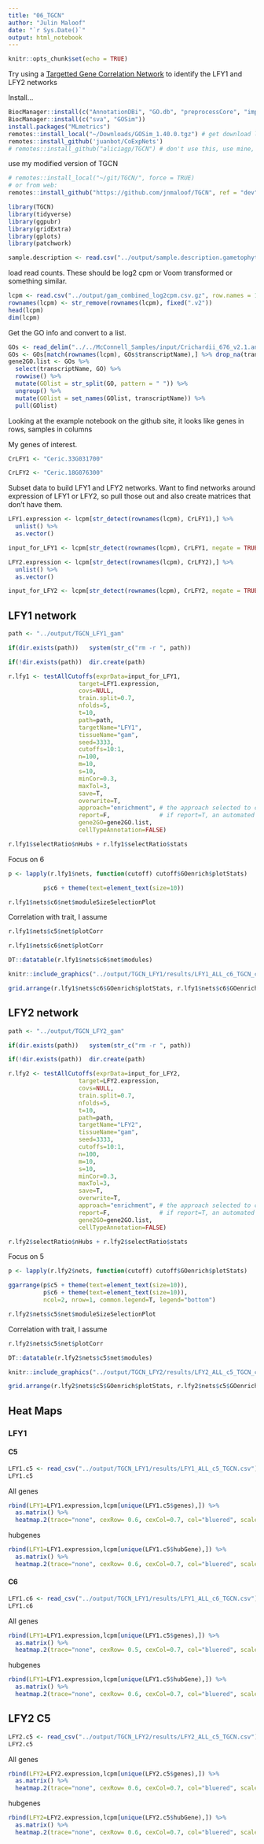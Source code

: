 ```yaml
---
title: "06_TGCN"
author: "Julin Maloof"
date: "`r Sys.Date()`"
output: html_notebook
---
```


```r
knitr::opts_chunk$set(echo = TRUE)
```

Try using a [Targetted Gene Correlation Network](https://www.nature.com/articles/s41598-024-67329-7) to identify the LFY1 and LFY2 networks

Install...
```r
BiocManager::install(c("AnnotationDBi", "GO.db", "preprocessCore", "impute", "rrvgo", "ComplexHeatmap"))
BiocManager::install(c("sva", "GOSim"))
install.packages("MLmetrics")
remotes::install_local("~/Downloads/GOSim_1.40.0.tgz") # get download link from https://bioconductor.org/packages/3.18/bioc/html/GOSim.html
remotes::install_github('juanbot/CoExpNets') 
# remotes::install_github("aliciagp/TGCN") # don't use this, use mine, see below!
```

use my modified version of TGCN
```r
# remotes::install_local("~/git/TGCN/", force = TRUE)
# or from web:
remotes::install_github("https://github.com/jnmaloof/TGCN", ref = "dev")
```


```r
library(TGCN)
library(tidyverse)
library(ggpubr)
library(gridExtra)
library(gplots)
library(patchwork)
```

```r
sample.description <- read.csv("../output/sample.description.gametophyte.all.csv")
```


load read counts. These should be log2 cpm or Voom transformed or something similar.

```r
lcpm <- read.csv("../output/gam_combined_log2cpm.csv.gz", row.names = 1, check.names = FALSE) 
rownames(lcpm) <- str_remove(rownames(lcpm), fixed(".v2"))
head(lcpm)
dim(lcpm)
```
Get the GO info and convert to a list.
```r
GOs <- read_delim("../../McConnell_Samples/input/Crichardii_676_v2.1.annotation_info.txt")
GOs <- GOs[match(rownames(lcpm), GOs$transcriptName),] %>% drop_na(transcriptName)
gene2GO.list <- GOs %>% 
  select(transcriptName, GO) %>%
  rowwise() %>%
  mutate(GOlist = str_split(GO, pattern = " ")) %>%
  ungroup() %>%
  mutate(GOlist = set_names(GOlist, transcriptName)) %>%
  pull(GOlist)
```

Looking at the example notebook on the github site, it looks like genes in rows, samples in columns

My genes of interest.
```r
CrLFY1 <- "Ceric.33G031700"

CrLFY2 <- "Ceric.18G076300"
```

Subset data to build LFY1 and LFY2 networks.  Want to find networks around expression of LFY1 or LFY2, so pull those out and also create matrices that don't have them.
```r
LFY1.expression <- lcpm[str_detect(rownames(lcpm), CrLFY1),] %>%
  unlist() %>%
  as.vector()

input_for_LFY1 <- lcpm[str_detect(rownames(lcpm), CrLFY1, negate = TRUE),]

LFY2.expression <- lcpm[str_detect(rownames(lcpm), CrLFY2),] %>%
  unlist() %>%
  as.vector()

input_for_LFY2 <- lcpm[str_detect(rownames(lcpm), CrLFY2, negate = TRUE),]
```

## LFY1 network
```r
path <- "../output/TGCN_LFY1_gam"

if(dir.exists(path))   system(str_c("rm -r ", path))

if(!dir.exists(path))  dir.create(path)

r.lfy1 <- testAllCutoffs(exprData=input_for_LFY1,
                    target=LFY1.expression,
                    covs=NULL,
                    train.split=0.7,
                    nfolds=5,
                    t=10,
                    path=path,
                    targetName="LFY1",
                    tissueName="gam",
                    seed=3333,
                    cutoffs=10:1,
                    n=100, 
                    m=10, 
                    s=10, 
                    minCor=0.3,
                    maxTol=3,
                    save=T,
                    overwrite=T,
                    approach="enrichment", # the approach selected to complete the seed modules
                    report=F,              # if report=T, an automated report will be created
                    gene2GO=gene2GO.list,
                    cellTypeAnnotation=FALSE)
```



```r
r.lfy1$selectRatio$nHubs + r.lfy1$selectRatio$stats
```
Focus on 6

```r
p <- lapply(r.lfy1$nets, function(cutoff) cutoff$GOenrich$plotStats) 

          p$c6 + theme(text=element_text(size=10))
```


```r
r.lfy1$nets$c6$net$moduleSizeSelectionPlot
```

Correlation with trait, I assume
```r
r.lfy1$nets$c5$net$plotCorr
```

```r
r.lfy1$nets$c6$net$plotCorr
```


```r
DT::datatable(r.lfy1$nets$c6$net$modules)
```



```r
knitr::include_graphics("../output/TGCN_LFY1/results/LFY1_ALL_c6_TGCN_crossTabPlot.png")
```


```r
grid.arrange(r.lfy1$nets$c6$GOenrich$plotStats, r.lfy1$nets$c6$GOenrich$plotNterms, nrow=2)
```


## LFY2 network
```r
path <- "../output/TGCN_LFY2_gam"

if(dir.exists(path))   system(str_c("rm -r ", path))

if(!dir.exists(path))  dir.create(path)

r.lfy2 <- testAllCutoffs(exprData=input_for_LFY2,
                    target=LFY2.expression,
                    covs=NULL,
                    train.split=0.7,
                    nfolds=5,
                    t=10,
                    path=path,
                    targetName="LFY2",
                    tissueName="gam",
                    seed=3333,
                    cutoffs=10:1,
                    n=100, 
                    m=10, 
                    s=10, 
                    minCor=0.3,
                    maxTol=3,
                    save=T,
                    overwrite=T,
                    approach="enrichment", # the approach selected to complete the seed modules
                    report=F,              # if report=T, an automated report will be created
                    gene2GO=gene2GO.list,
                    cellTypeAnnotation=FALSE)
```



```r
r.lfy2$selectRatio$nHubs + r.lfy2$selectRatio$stats
```
Focus on 5

```r
p <- lapply(r.lfy2$nets, function(cutoff) cutoff$GOenrich$plotStats) 

ggarrange(p$c5 + theme(text=element_text(size=10)), 
          p$c6 + theme(text=element_text(size=10)), 
          ncol=2, nrow=1, common.legend=T, legend="bottom")
```

```r
r.lfy2$nets$c5$net$moduleSizeSelectionPlot
```

Correlation with trait, I assume

```r
r.lfy2$nets$c5$net$plotCorr
```


```r
DT::datatable(r.lfy2$nets$c5$net$modules)
```

```r
knitr::include_graphics("../output/TGCN_LFY2/results/LFY2_ALL_c5_TGCN_crossTabPlot.png")
```

```r
grid.arrange(r.lfy2$nets$c5$GOenrich$plotStats, r.lfy2$nets$c5$GOenrich$plotNterms, nrow=2)
```


## Heat Maps

### LFY1

#### C5

```r
LFY1.c5 <- read_csv("../output/TGCN_LFY1/results/LFY1_ALL_c5_TGCN.csv")
LFY1.c5
```

All genes
```r
rbind(LFY1=LFY1.expression,lcpm[unique(LFY1.c5$genes),]) %>%
  as.matrix() %>%
  heatmap.2(trace="none", cexRow= 0.6, cexCol=0.7, col="bluered", scale="row")
```
hubgenes
```r
rbind(LFY1=LFY1.expression,lcpm[unique(LFY1.c5$hubGene),]) %>%
  as.matrix() %>%
  heatmap.2(trace="none", cexRow= 0.6, cexCol=0.7, col="bluered", scale="row")
```

#### C6

```r
LFY1.c6 <- read_csv("../output/TGCN_LFY1/results/LFY1_ALL_c6_TGCN.csv")
LFY1.c6
```

All genes
```r
rbind(LFY1=LFY1.expression,lcpm[unique(LFY1.c5$genes),]) %>%
  as.matrix() %>%
  heatmap.2(trace="none", cexRow= 0.5, cexCol=0.7, col="bluered", scale="row")
```
hubgenes
```r
rbind(LFY1=LFY1.expression,lcpm[unique(LFY1.c5$hubGene),]) %>%
  as.matrix() %>%
  heatmap.2(trace="none", cexRow= 0.6, cexCol=0.7, col="bluered", scale="row")
```

## LFY2 C5

```r
LFY2.c5 <- read_csv("../output/TGCN_LFY2/results/LFY2_ALL_c5_TGCN.csv")
LFY2.c5
```

All genes
```r
rbind(LFY2=LFY2.expression,lcpm[unique(LFY2.c5$genes),]) %>%
  as.matrix() %>%
  heatmap.2(trace="none", cexRow= 0.6, cexCol=0.7, col="bluered", scale="row")
```
hubgenes
```r
rbind(LFY2=LFY2.expression,lcpm[unique(LFY2.c5$hubGene),]) %>%
  as.matrix() %>%
  heatmap.2(trace="none", cexRow= 0.6, cexCol=0.7, col="bluered", scale="row")
```